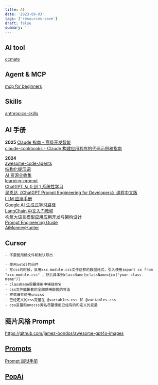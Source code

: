 ```yaml
---
title: AI
date: '2023-09-03'
tags: ['resources-save']
draft: false
summary: ''
---
```


<TOCInlineWithSticky toc={props.toc} />

## AI tool

[ccmate](https://randynamic.org/ccmate)

## Agent & MCP

[mcp for beginners](https://github.com/microsoft/mcp-for-beginners/blob/main/translations/zh/README.md)

## Skills

[anthropics-skills](https://github.com/anthropics/skills/tree/main)

## AI 手册

**2025**
[Claude 指南 - 高级开发智能](https://github.com/karminski/claude-code-guide-study)  
[claude-cookbooks - Claude 构建应用程序的代码示例和指南](https://github.com/anthropics/claude-cookbooks)

**2024**  
[awesome-code-agents](https://github.com/sorrycc/awesome-code-agents/blob/master/README.zh-CN.md)  
[结构化提示词](https://langgptai.feishu.cn/wiki/RXdbwRyASiShtDky381ciwFEnpe?__readwiseLocation=)  
[AI 资源全收集](https://we-mobius.notion.site/AI-ae3f86611e9f49b5849461b4c24af4fc)  
[learning-prompt](https://learningprompt.wiki/)  
[ChatGPT 从 0 到 1 系统性学习](https://gptdoc.sparkai.chat/)  
[吴恩达《ChatGPT Prompt Engineering for Developers》课程中文版](https://github.com/datawhalechina/prompt-engineering-for-developers)  
[LLM 应用手册](https://aigc.phodal.com/prompt-understand.html)  
[Google AI 生成式学习路径](https://www.cloudskillsboost.google/journeys/118)  
[LangChain 中文入门教程](https://liaokong.gitbook.io/llm-kai-fa-jiao-cheng)  
[构筑大语言模型应用应用开发与架构设计](https://aigc.phodal.com/prelude.html)  
[Prompt Engineering Guide](https://www.promptingguide.ai/)  
[AiMonneyHunter](https://github.com/bleedline/aimoneyhunter)

## Cursor

```
- 不要使用桶文件和默认导出
```

```
- 使用antd5的组件
- 写css的时候，采用xxx.module.css文件这样的数据格式，引入使用import cx from "xxx.module.css" ，然后具体到className为className={cx("your-class-name")}
- className需要使用中横线命名
- css文件能嵌套的全部使用嵌套的写法
- 样式细节使用unocss
- 已经定义的css变量在 @variables.css 和 @variables.css
- css变量和unocss类名尽量使用已经有的和定义的变量
```

## 图片风格 Prompt

https://github.com/jamez-bondos/awesome-gpt4o-images

## [Prompts](/blog/resources-save/prompts)

[Prompt 越狱手册](https://github.com/Acmesec/PromptJailbreakManual/)

## [PopAi](/blog/resources-save/PopAi)
